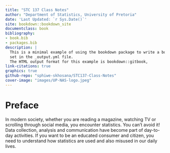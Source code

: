 ```yaml
--- 
title: "STC 137 Class Notes"
author: "Department of Statistics, University of Pretoria"
date: 'Last Updated: `r Sys.Date()`'
site: bookdown::bookdown_site
documentclass: book
bibliography:
- book.bib
- packages.bib
description: |
  This is a minimal example of using the bookdown package to write a book.
  set in the _output.yml file.
  The HTML output format for this example is bookdown::gitbook,
link-citations: true
graphics: true
github-repo: "sphiwe-skhosana/STC137-Class-Notes"
cover-image: "images/UP-NAS-logo.jpeg"
---
```


# Preface {.unnumbered}

In modern society, whether you are reading a magazine, watching TV or scrolling through social media, you encounter statistics. You can't avoid it! Data collection, analysis and communication have become part of day-to-day activities. If you want to be an educated consumer and citizen, you need to understand how statistics are used and also misused in our daily lives.  